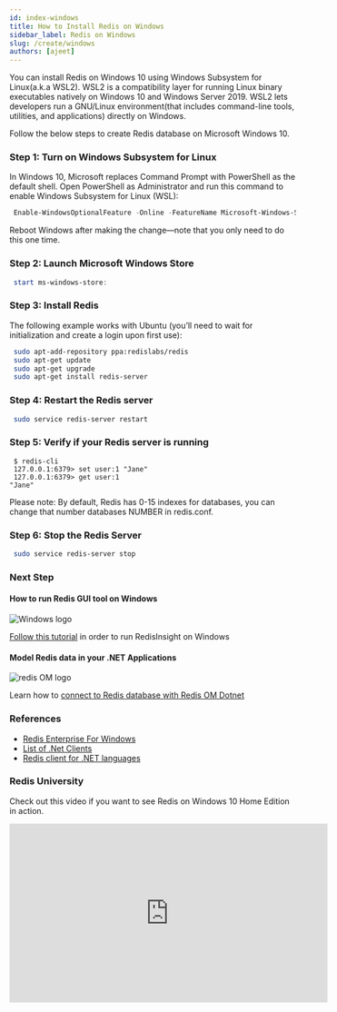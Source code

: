 ```yaml
---
id: index-windows
title: How to Install Redis on Windows  
sidebar_label: Redis on Windows
slug: /create/windows
authors: [ajeet]
---
```



You can install Redis on Windows 10 using Windows Subsystem for Linux(a.k.a WSL2).
WSL2 is a compatibility layer for running Linux binary executables natively on Windows 10 and Windows Server 2019.
WSL2 lets developers run a GNU/Linux environment(that includes command-line tools, utilities, and applications) directly on Windows.

Follow the below steps to create Redis database on Microsoft Windows 10.


### Step 1: Turn on Windows Subsystem for Linux

In Windows 10, Microsoft replaces Command Prompt with PowerShell as the default shell. Open PowerShell as Administrator and run this command to enable Windows Subsystem for Linux (WSL):


 ```powershell
  Enable-WindowsOptionalFeature -Online -FeatureName Microsoft-Windows-Subsystem-Linux
 ```

Reboot Windows after making the change—note that you only need to do this one time.

### Step 2: Launch Microsoft Windows Store 

 ```powershell
  start ms-windows-store:
 ```

### Step 3: Install Redis

The following example works with Ubuntu (you’ll need to wait for initialization and create a login upon first use):


 ```bash
  sudo apt-add-repository ppa:redislabs/redis
  sudo apt-get update
  sudo apt-get upgrade
  sudo apt-get install redis-server
 ```

### Step 4: Restart the Redis server

 ```bash
  sudo service redis-server restart
 ```


### Step 5: Verify if your Redis server is running

 ```
  $ redis-cli 
  127.0.0.1:6379> set user:1 "Jane"
  127.0.0.1:6379> get user:1
 "Jane"
 ```

Please note: By default, Redis has 0-15 indexes for databases, you can change that number databases NUMBER in redis.conf.

### Step 6: Stop the Redis Server 

 ```bash
  sudo service redis-server stop
 ```
### Next Step



<div class="row text--center">

<div class="col ">
<div className="ri-container">

#### How to run Redis GUI tool on Windows 

![Windows logo](/img/logos/windows.png)

[Follow this tutorial](/explore/redisinsightv2/windows/index-windows) in order to run RedisInsight on Windows 


</div>
</div>

<div class="col">
<div className="ri-container">

#### Model Redis data in your .NET Applications 




![redis OM logo](/img/logos/redisom.gif)

Learn how to [connect to Redis database with Redis OM Dotnet](/develop/dotnet/redis-om-dotnet/connecting-to-redis)

</div>
</div>
</div>



### References

- [Redis Enterprise For Windows](https://redis.com/lp/redis-windows/)
- [List of .Net Clients](https://redis.io/clients#c)
- [Redis client for .NET languages](https://github.com/StackExchange/StackExchange.Redis)

### Redis University

Check out this video if you want to see Redis on Windows 10 Home Edition in action.

<div class="text--center">
<iframe width="560" height="315" src="https://www.youtube.com/embed/qTN0GqF_Gq8" frameborder="0" allow="accelerometer; autoplay; clipboard-write; encrypted-media; gyroscope; picture-in-picture" allowfullscreen></iframe>
</div>


